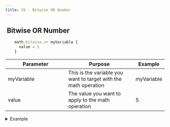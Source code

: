 ```yaml
---
title: XS - Bitwise OR Number
---
```


## <img src="../assets/docuBadge (10).png" alt="" data-size="line" /> **Bitwise OR Number** <a href="#xs-bitwiseor" id="xs-bitwiseor"></a>

```javascript
    math.bitwise.or myVariable {
      value = 5
    }
```

<table><thead><tr><th width="175">Parameter</th><th>Purpose</th><th>Example</th></tr></thead><tbody><tr><td>myVariable</td><td>This is the variable you want to target with the math operation</td><td>myVariable</td></tr><tr><td>value</td><td>The value you want to apply to the math operation</td><td>5</td></tr></tbody></table>

<details>

<summary>Example</summary>

```javascript
    math.bitwise.or myVariable {
      value = 5
    }
```

![](<../assets/CleanShot 2025-03-05 at 10.38.10.png>)

</details>
